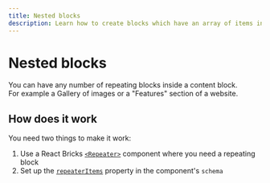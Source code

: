 ```yaml
---
title: Nested blocks
description: Learn how to create blocks which have an array of items inside
---
```


# Nested blocks

You can have any number of repeating blocks inside a content block.  
For example a Gallery of images or a "Features" section of a website.

## How does it work

You need two things to make it work:

1. Use a React Bricks [`<Repeater>`](repeater) component where you need a repeating block
2. Set up the [`repeaterItems`](repeater-items) property in the component's `schema`
